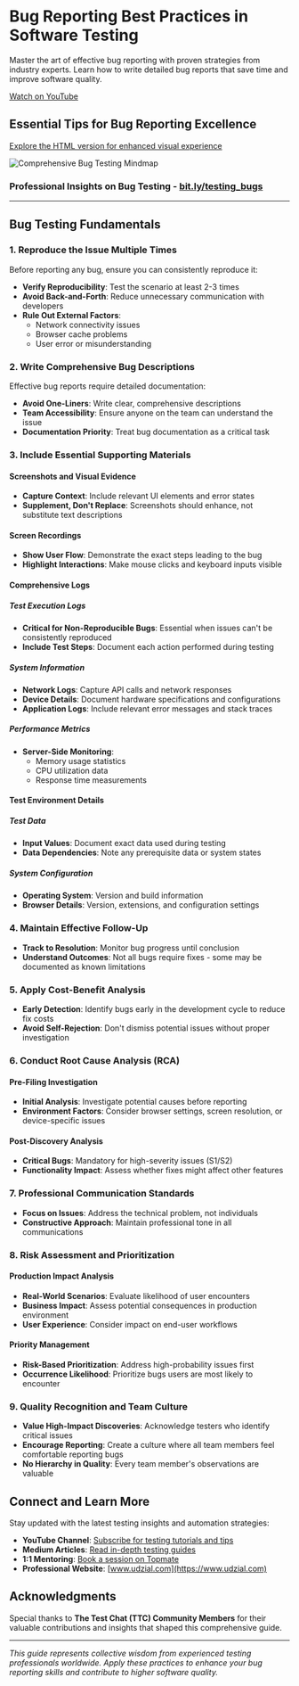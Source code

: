 
# Bug Reporting Best Practices in Software Testing

Master the art of effective bug reporting with proven strategies from industry experts. Learn how to write detailed bug reports that save time and improve software quality.

<YouTubeEmbed 
  videoId="AOlL6hCE2ds" 
  title="Bugs in Software Testing - Complete Guide" 
/>

<div style={{ textAlign: 'center', margin: '20px 0' }}>
  <a 
    href="https://www.youtube.com/watch?v=AOlL6hCE2ds" 
    target="_blank" 
    rel="noopener noreferrer" 
    style={{ 
      backgroundColor: '#ff0000', 
      color: 'white', 
      padding: '10px 20px', 
      borderRadius: '5px', 
      textDecoration: 'none',
      fontWeight: 'bold'
    }}
  >
    Watch on YouTube
  </a>
</div>

## Essential Tips for Bug Reporting Excellence

[Explore the HTML version for enhanced visual experience](https://htmlpreview.github.io/?https://raw.githubusercontent.com/gauravkhuraana/Testing/main/Bugs/Bugs.html)

![Comprehensive Bug Testing Mindmap](./Bugs.png "Bug Testing Best Practices Mindmap")

### Professional Insights on Bug Testing - [bit.ly/testing_bugs](https://bit.ly/testing_bugs)

---

## Bug Testing Fundamentals

### 1. Reproduce the Issue Multiple Times

Before reporting any bug, ensure you can consistently reproduce it:

- **Verify Reproducibility**: Test the scenario at least 2-3 times
- **Avoid Back-and-Forth**: Reduce unnecessary communication with developers
- **Rule Out External Factors**:
  - Network connectivity issues
  - Browser cache problems
  - User error or misunderstanding

### 2. Write Comprehensive Bug Descriptions

Effective bug reports require detailed documentation:

- **Avoid One-Liners**: Write clear, comprehensive descriptions
- **Team Accessibility**: Ensure anyone on the team can understand the issue
- **Documentation Priority**: Treat bug documentation as a critical task

### 3. Include Essential Supporting Materials

#### Screenshots and Visual Evidence
- **Capture Context**: Include relevant UI elements and error states
- **Supplement, Don't Replace**: Screenshots should enhance, not substitute text descriptions

#### Screen Recordings
- **Show User Flow**: Demonstrate the exact steps leading to the bug
- **Highlight Interactions**: Make mouse clicks and keyboard inputs visible

#### Comprehensive Logs

##### Test Execution Logs
- **Critical for Non-Reproducible Bugs**: Essential when issues can't be consistently reproduced
- **Include Test Steps**: Document each action performed during testing

##### System Information
- **Network Logs**: Capture API calls and network responses
- **Device Details**: Document hardware specifications and configurations
- **Application Logs**: Include relevant error messages and stack traces

##### Performance Metrics
- **Server-Side Monitoring**:
  - Memory usage statistics
  - CPU utilization data
  - Response time measurements

#### Test Environment Details

##### Test Data
- **Input Values**: Document exact data used during testing
- **Data Dependencies**: Note any prerequisite data or system states

##### System Configuration
- **Operating System**: Version and build information
- **Browser Details**: Version, extensions, and configuration settings

### 4. Maintain Effective Follow-Up

- **Track to Resolution**: Monitor bug progress until conclusion
- **Understand Outcomes**: Not all bugs require fixes - some may be documented as known limitations

### 5. Apply Cost-Benefit Analysis

- **Early Detection**: Identify bugs early in the development cycle to reduce fix costs
- **Avoid Self-Rejection**: Don't dismiss potential issues without proper investigation

### 6. Conduct Root Cause Analysis (RCA)

#### Pre-Filing Investigation
- **Initial Analysis**: Investigate potential causes before reporting
- **Environment Factors**: Consider browser settings, screen resolution, or device-specific issues

#### Post-Discovery Analysis
- **Critical Bugs**: Mandatory for high-severity issues (S1/S2)
- **Functionality Impact**: Assess whether fixes might affect other features

### 7. Professional Communication Standards

- **Focus on Issues**: Address the technical problem, not individuals
- **Constructive Approach**: Maintain professional tone in all communications

### 8. Risk Assessment and Prioritization

#### Production Impact Analysis
- **Real-World Scenarios**: Evaluate likelihood of user encounters
- **Business Impact**: Assess potential consequences in production environment
- **User Experience**: Consider impact on end-user workflows

#### Priority Management
- **Risk-Based Prioritization**: Address high-probability issues first
- **Occurrence Likelihood**: Prioritize bugs users are most likely to encounter

### 9. Quality Recognition and Team Culture

- **Value High-Impact Discoveries**: Acknowledge testers who identify critical issues
- **Encourage Reporting**: Create a culture where all team members feel comfortable reporting bugs
- **No Hierarchy in Quality**: Every team member's observations are valuable

## Connect and Learn More

Stay updated with the latest testing insights and automation strategies:

- **YouTube Channel**: [Subscribe for testing tutorials and tips](https://www.youtube.com/@gauravkhurana)
- **Medium Articles**: [Read in-depth testing guides](https://medium.com/@gauravkhurana)
- **1:1 Mentoring**: [Book a session on Topmate](https://topmate.io/gauravkhurana)
- **Professional Website**: [www.udzial.com](https://www.udzial.com)

## Acknowledgments

Special thanks to **The Test Chat (TTC) Community Members** for their valuable contributions and insights that shaped this comprehensive guide.

---

*This guide represents collective wisdom from experienced testing professionals worldwide. Apply these practices to enhance your bug reporting skills and contribute to higher software quality.*
	
